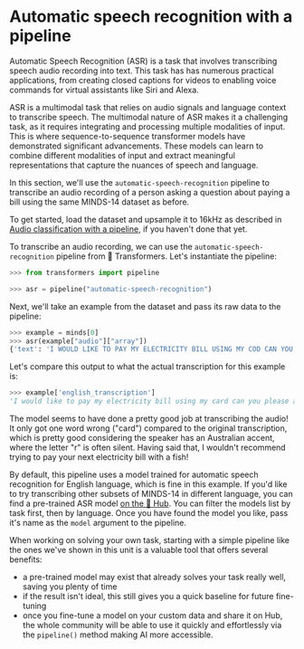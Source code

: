 # Automatic speech recognition with a pipeline

Automatic Speech Recognition (ASR) is a task that involves transcribing speech audio recording into text.
This task has has numerous practical applications, from creating closed captions for videos to enabling voice commands
for virtual assistants like Siri and Alexa.

ASR is a multimodal task that relies on audio signals and language context to transcribe speech. The multimodal nature
of ASR makes it a challenging task, as it requires integrating and processing multiple modalities of input. This is where
sequence-to-sequence transformer models have demonstrated significant advancements. These models can learn to combine
different modalities of input and extract meaningful representations that capture the nuances of speech and language.

In this section, we'll use the `automatic-speech-recognition` pipeline to transcribe an audio recording of a person
asking a question about paying a bill using the same MINDS-14 dataset as before.

To get started, load the dataset and upsample it to 16kHz as described in [Audio classification with a pipeline](audio_applications.mdx),
if you haven't done that yet.

To transcribe an audio recording, we can use the `automatic-speech-recognition` pipeline from 🤗 Transformers. Let's
instantiate the pipeline:

```python
>>> from transformers import pipeline

>>> asr = pipeline("automatic-speech-recognition")
```

Next, we'll take an example from the dataset and pass its raw data to the pipeline:

```py
>>> example = minds[0]
>>> asr(example["audio"]["array"])
{'text': 'I WOULD LIKE TO PAY MY ELECTRICITY BILL USING MY COD CAN YOU PLEASE ASSIST'}
```

Let's compare this output to what the actual transcription for this example is:

```py
>>> example['english_transcription']
'I would like to pay my electricity bill using my card can you please assist'
```

The model seems to have done a pretty good job at transcribing the audio! It only got one word wrong ("card") compared
to the original transcription, which is pretty good considering the speaker has an Australian accent, where the letter "r"
is often silent. Having said that, I wouldn't recommend trying to pay your next electricity bill with a fish!

By default, this pipeline uses a model trained for automatic speech recognition for English language, which is fine in
this example. If you'd like to try transcribing other subsets of MINDS-14 in different language, you can find a pre-trained
ASR model [on the 🤗 Hub](https://huggingface.co/models?pipeline_tag=automatic-speech-recognition&language=fr&sort=downloads).
You can filter the models list by task first, then by language. Once you have found the model you like, pass it's name as
the `model` argument to the pipeline.

When working on solving your own task, starting with a simple pipeline like the ones we've shown in this unit is a valuable
tool that offers several benefits:
- a pre-trained model may exist that already solves your task really well, saving you plenty of time
- if the result isn't ideal, this still gives you a quick baseline for future fine-tuning
- once you fine-tune a model on your custom data and share it on Hub, the whole community will be able to use it quickly
and effortlessly via the `pipeline()` method making AI more accessible.

